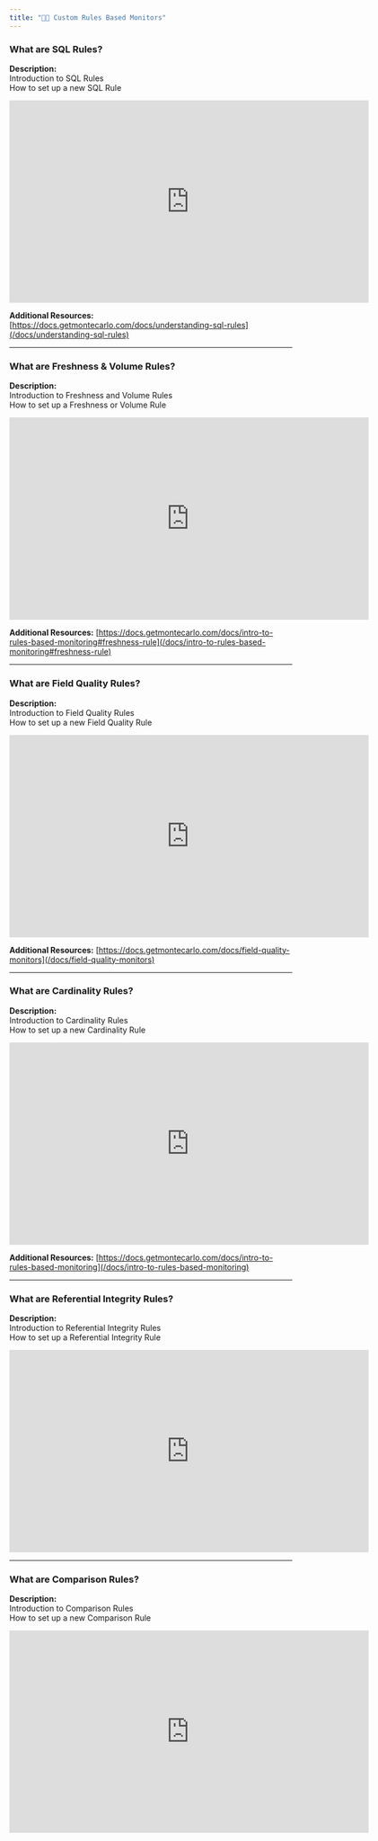 ```yaml
---
title: "🧑‍🎓 Custom Rules Based Monitors"
---
```


### What are SQL Rules?

**Description:**  
Introduction to SQL Rules  
How to set up a new SQL Rule

<iframe title="vimeo-player" src="https://player.vimeo.com/video/869246782?h=511a02e8f2" width="640" height="360" frameborder="0"    allowfullscreen></iframe>

**Additional Resources:** [https://docs.getmontecarlo.com/docs/understanding-sql-rules](/docs/understanding-sql-rules)

---

### What are Freshness & Volume Rules?

**Description:**  
Introduction to Freshness and Volume Rules  
How to set up a Freshness or Volume Rule

<iframe title="vimeo-player" src="https://player.vimeo.com/video/869245845?h=f2d54d548d" width="640" height="360" frameborder="0"    allowfullscreen></iframe>

**Additional Resources:** [https://docs.getmontecarlo.com/docs/intro-to-rules-based-monitoring#freshness-rule](/docs/intro-to-rules-based-monitoring#freshness-rule)

---

### What are Field Quality Rules?

**Description:**  
Introduction to Field Quality Rules  
How to set up a new Field Quality Rule

<iframe title="vimeo-player" src="https://player.vimeo.com/video/869245737?h=45136eed4c" width="640" height="360" frameborder="0"    allowfullscreen></iframe>

**Additional Resources:** [https://docs.getmontecarlo.com/docs/field-quality-monitors](/docs/field-quality-monitors)

---

### What are Cardinality Rules?

**Description:**  
Introduction to Cardinality Rules  
How to set up a new Cardinality Rule

<iframe title="vimeo-player" src="https://player.vimeo.com/video/869245364?h=555df941b7" width="640" height="360" frameborder="0"    allowfullscreen></iframe>

**Additional Resources:** [https://docs.getmontecarlo.com/docs/intro-to-rules-based-monitoring](/docs/intro-to-rules-based-monitoring)

---

### What are Referential Integrity Rules?

**Description:**  
Introduction to Referential Integrity Rules  
How to set up a Referential Integrity Rule

<iframe title="vimeo-player" src="https://player.vimeo.com/video/870687964?h=e1c9634607" width="640" height="360" frameborder="0"    allowfullscreen></iframe>

---

### What are Comparison Rules?

**Description:**  
Introduction to Comparison Rules  
How to set up a new Comparison Rule

<iframe title="vimeo-player" src="https://player.vimeo.com/video/869245397?h=237901804f" width="640" height="360" frameborder="0"    allowfullscreen></iframe>